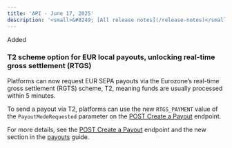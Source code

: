 ```yaml
---
title: 'API - June 17, 2025'  
description: '<small>&#8249; [All release notes](/release-notes)</small>'
---
```


<div class="release-notes-page">

<div class="pill pill-green">Added</div>

### T2 scheme option for EUR local payouts, unlocking real-time gross settlement (RTGS)

Platforms can now request EUR SEPA payouts via the Eurozone’s real-time gross settlement (RGTS) scheme, T2, meaning funds are usually processed within 5 minutes.

To send a payout via T2, platforms can use the new `RTGS_PAYMENT` value of the `PayoutModeRequested` parameter on the [POST Create a Payout](/api-reference/payouts/create-payout) endpoint. 

For more details, see the [POST Create a Payout](/api-reference/payouts/create-payout) endpoint and the new section in the [payouts](/guides/payouts#real-time-gross-settlement-rtgs) guide.

</div>